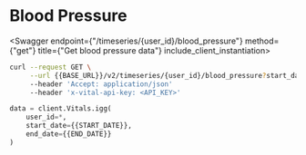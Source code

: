 
# Blood Pressure

<Swagger endpoint={"/timeseries/{user_id}/blood_pressure"} method={"get"} title={"Get blood pressure data"} include_client_instantiation>

```bash
curl --request GET \
     --url {{BASE_URL}}/v2/timeseries/{user_id}/blood_pressure?start_date=2021-01-01&end_date=2021-02-01 \
     --header 'Accept: application/json'
     --header 'x-vital-api-key: <API_KEY>'
```

```python
data = client.Vitals.igg(
    user_id=*,
    start_date={{START_DATE}},
    end_date={{END_DATE}}
)
```

</Swagger>
